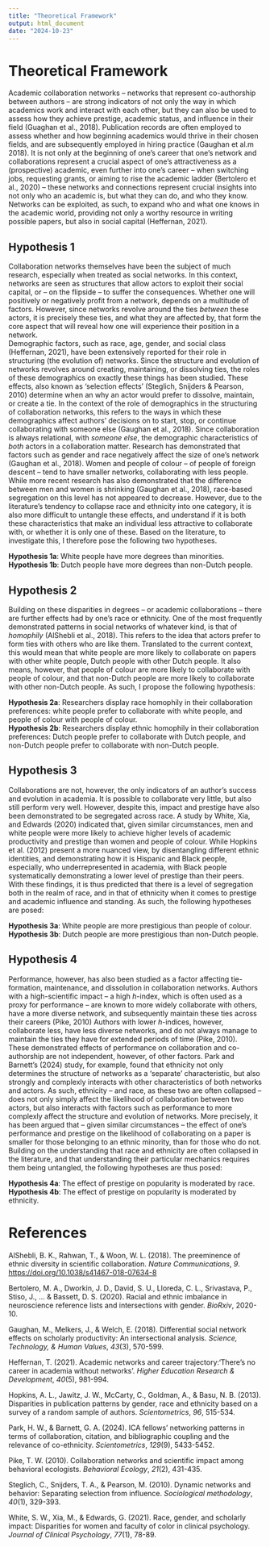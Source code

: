 ```yaml
---
title: "Theoretical Framework"
output: html_document
date: "2024-10-23"
---
```


# Theoretical Framework

Academic collaboration networks -- networks that represent co-authorship between authors -- are strong indicators of not only the way in which academics work and interact with each other, but they can also be used to assess how they achieve prestige, academic status, and influence in their field (Guaghan et al., 2018). Publication records are often employed to assess whether and how beginning academics would thrive in their chosen fields, and are subsequently employed in hiring practice (Gaughan et al.m 2018). It is not only at the beginning of one's career that one's network and collaborations represent a crucial aspect of one's attractiveness as a (prospective) academic, even further into one's career -- when switching jobs, requesting grants, or aiming to rise the academic ladder (Bertolero et al., 2020) -- these networks and connections represent crucial insights into not only who an academic is, but what they can do, and who they know. Networks can be exploited, as such, to expand who and what one knows in the academic world, providing not only a worthy resource in writing possible papers, but also in social capital (Heffernan, 2021).

## Hypothesis 1

Collaboration networks themselves have been the subject of much research, especially when treated as social networks. In this context, networks are seen as structures that allow actors to exploit their social capital, or -- on the flipside -- to suffer the consequences. Whether one will positively or negatively profit from a network, depends on a multitude of factors. However, since networks revolve around the ties *between* these actors, it is precisely these ties, and what they are affected by, that form the core aspect that will reveal how one will experience their position in a network.\
Demographic factors, such as race, age, gender, and social class (Heffernan, 2021), have been extensively reported for their role in structuring (the evolution of) networks. Since the structure and evolution of networks revolves around creating, maintaining, or dissolving ties, the roles of these demographics on exactly these things has been studied. These effects, also known as 'selection effects' (Steglich, Snijders & Pearson, 2010) determine when an why an actor would prefer to dissolve, maintain, or create a tie. In the context of the role of demographics in the structuring of collaboration networks, this refers to the ways in which these demographics affect authors' decisions on to start, stop, or continue collaborating with someone else (Gaughan et al., 2018). Since collaboration is always relational, with *someone else*, the demographic characteristics of *both* actors in a collaboration matter. Research has demonstrated that factors such as gender and race negatively affect the size of one's network (Gaughan et al., 2018). Women and people of colour -- of people of foreign descent -- tend to have smaller networks, collaborating with less people. While more recent research has also demonstrated that the difference between men and women is shrinking (Gaughan et al., 2018), race-based segregation on this level has not appeared to decrease. However, due to the literature's tendency to collapse race and ethnicity into one category, it is also more difficult to untangle these effects, and understand if it is both these characteristics that make an individual less attractive to collaborate with, or whether it is only one of these. Based on the literature, to investigate this, I therefore pose the following two hypotheses.

**Hypothesis 1a**: White people have more degrees than minorities.\
**Hypothesis 1b**: Dutch people have more degrees than non-Dutch people.\

## Hypothesis 2

Building on these disparities in degrees -- or academic collaborations -- there are further effects had by one's race or ethnicity. One of the most frequently demonstrated patterns in social networks of whatever kind, is that of *homophily* (AlShebli et al., 2018). This refers to the idea that actors prefer to form ties with others who are like them. Translated to the current context, this would mean that white people are more likely to collaborate on papers with other white people, Dutch people with other Dutch people. It also means, however, that people of colour are more likely to collaborate with people of colour, and that non-Dutch people are more likely to collaborate with other non-Dutch people. As such, I propose the following hypothesis:

**Hypothesis 2a**: Researchers display race homophily in their collaboration preferences: white people prefer to collaborate with white people, and people of colour with people of colour.\
**Hypothesis 2b**: Researchers display ethnic homophily in their collaboration preferences: Dutch people prefer to collaborate with Dutch people, and non-Dutch people prefer to collaborate with non-Dutch people.\

## Hypothesis 3

Collaborations are not, however, the only indicators of an author's success and evolution in academia. It is possible to collaborate very little, but also still perform very well. However, despite this, impact and prestige have also been demonstrated to be segregated across race. A study by White, Xia, and Edwards (2020) indicated that, given similar circumstances, men and white people were more likely to achieve higher levels of academic productivity and prestige than women and people of colour. While Hopkins et al. (2012) present a more nuanced view, by disentangling different ethnic identities, and demonstrating how it is Hispanic and Black people, especially, who underrepresented in academia, with Black people systematically demonstrating a lower level of prestige than their peers.\
With these findings, it is thus predicted that there is a level of segregation both in the realm of race, and in that of ethnicity when it comes to prestige and academic influence and standing. As such, the following hypotheses are posed:

**Hypothesis 3a**: White people are more prestigious than people of colour.\
**Hypothesis 3b**: Dutch people are more prestigious than non-Dutch people.\

## Hypothesis 4

Performance, however, has also been studied as a factor affecting tie-formation, maintenance, and dissolution in collaboration networks. Authors with a high-scientific impact -- a high *h*-index, which is often used as a proxy for performance -- are known to more widely collaborate with others, have a more diverse network, and subsequently maintain these ties across their careers (Pike, 2010) Authors with lower *h*-indices, however, collaborate less, have less diverse networks, and do not always manage to maintain the ties they have for extended periods of time (Pike, 2010).\
These demonstrated effects of performance on collaboration and co-authorship are not independent, however, of other factors. Park and Barnett's (2024) study, for example, found that ethnicity not only determines the structure of networks as a 'separate' characteristic, but also strongly and complexly interacts with other characteristics of both networks and actors. As such, ethnicity -- and race, as these two are often collapsed -- does not only simply affect the likelihood of collaboration between two actors, but also interacts with factors such as performance to more complexly affect the structure and evolution of networks. More precisely, it has been argued that -- given similar circumstances -- the effect of one's performance and prestige on the likelihood of collaborating on a paper is smaller for those belonging to an ethnic minority, than for those who do not.\
Building on the understanding that race and ethnicity are often collapsed in the literature, and that understanding their particular mechanics requires them being untangled, the following hypotheses are thus posed:

**Hypothesis 4a**: The effect of prestige on popularity is moderated by race.\
**Hypothesis 4b**: The effect of prestige on popularity is moderated by ethnicity. 

# References

AlShebli, B. K., Rahwan, T., & Woon, W. L. (2018). The preeminence of ethnic diversity in scientific collaboration. *Nature Communications*, *9*. <https://doi.org/10.1038/s41467-018-07634-8>

Bertolero, M. A., Dworkin, J. D., David, S. U., Lloreda, C. L., Srivastava, P., Stiso, J., ... & Bassett, D. S. (2020). Racial and ethnic imbalance in neuroscience reference lists and intersections with gender. *BioRxiv*, 2020-10.

Gaughan, M., Melkers, J., & Welch, E. (2018). Differential social network effects on scholarly productivity: An intersectional analysis. *Science, Technology, & Human Values*, *43*(3), 570-599.

Heffernan, T. (2021). Academic networks and career trajectory:‘There’s no career in academia without networks’. *Higher Education Research & Development*, *40*(5), 981-994.

Hopkins, A. L., Jawitz, J. W., McCarty, C., Goldman, A., & Basu, N. B. (2013). Disparities in publication patterns by gender, race and ethnicity based on a survey of a random sample of authors. *Scientometrics*, *96*, 515-534.

Park, H. W., & Barnett, G. A. (2024). ICA fellows’ networking patterns in terms of collaboration, citation, and bibliographic coupling and the relevance of co-ethnicity. *Scientometrics*, *129*(9), 5433-5452.

Pike, T. W. (2010). Collaboration networks and scientific impact among behavioral ecologists. *Behavioral Ecology*, *21*(2), 431-435.

Steglich, C., Snijders, T. A., & Pearson, M. (2010). Dynamic networks and behavior: Separating selection from influence. *Sociological methodology*, *40*(1), 329-393.

White, S. W., Xia, M., & Edwards, G. (2021). Race, gender, and scholarly impact: Disparities for women and faculty of color in clinical psychology. *Journal of Clinical Psychology*, *77*(1), 78-89.
